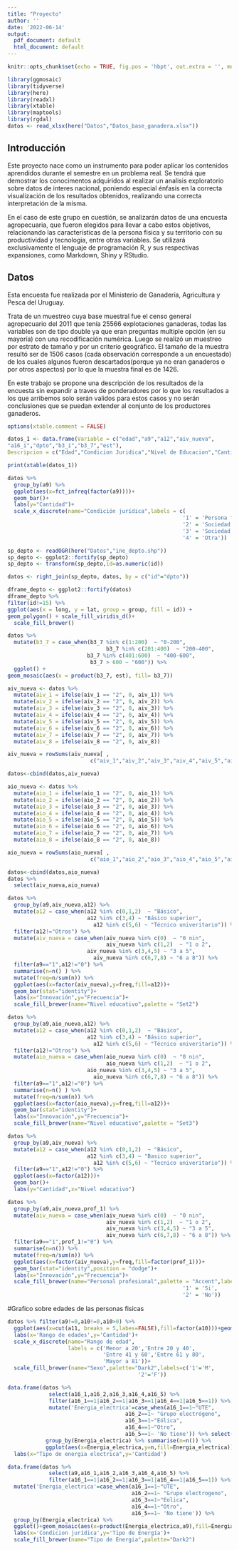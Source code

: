 ```yaml
---
title: "Proyecto"
author: ''
date: '2022-06-14'
output:
  pdf_document: default
  html_document: default
---
```


```r
knitr::opts_chunk$set(echo = TRUE, fig.pos = 'hbpt', out.extra = '', message = FALSE, warning = FALSE)
```

```r
library(ggmosaic)
library(tidyverse)
library(here)
library(readxl)
library(xtable)
library(maptools)
library(rgdal)
datos <- read_xlsx(here("Datos","Datos_base_ganadera.xlsx"))
```


## Introducción

Este proyecto nace como un instrumento para poder aplicar los contenidos aprendidos durante el semestre en un problema real. Se tendrá que demostrar los conocimentos adquiridos al realizar un analisis exploratorio sobre datos de interes nacional, poniendo especial énfasis en la correcta visualización de los resultados obtenidos, realizando una correcta interpretación de la misma. 

En el caso de este grupo en cuestión, se analizarán datos de una encuesta agropecuaria, que fueron elegidos para llevar a cabo estos objetivos, relacionando las caracteristicas de la persona fisica y su territorio con su productividad y tecnologia, entre otras variables. Se utilizará exclusivamente el lenguaje de programación R, y sus respectivas expansiones, como Markdown, Shiny y RStudio.



## Datos

Esta encuesta fue realizada por el Ministerio de Ganadería, Agricultura y Pesca del Uruguay.

Trata de un muestreo cuya base muestral fue el censo general agropecuario del 2011 que tenía 25566 explotaciones ganaderas, todas las variables son de tipo double ya que eran preguntas multiple opción (en su mayoría) con una recodificación numérica. Luego se realizó un muestreo por estrato de tamaño y por un criterio geográfico. El tamaño de la muestra resultó ser de 1506 casos (cada observación corresponde a un encuestado) de los cuales algunos fueron descartados(porque ya no eran ganaderos o por otros aspectos) por lo que la muestra final es de 1426.

En este trabajo se propone una descripción de los resultados de la encuesta sin expandir a traves de ponderadores por lo que los resultados a los que arribemos solo serán validos para estos casos y no serán conclusiones que se puedan extender al conjunto de los productores ganaderos.

```r
options(xtable.comment = FALSE)

datos_1 <- data.frame(Variable = c("edad","a9","a12","aiv_nueva",
"a16_i","dpto","b3_i","b3_7","est"),
Descripcion = c("Edad","Condicion Juridica","Nivel de Educacion","Cantidad de estudios de I+D realizados de 1 a 8","Tipo de energia utilizada","Departamento donde se ubica la propiedad","Tenencia de Tierras","Total del territorio en ha","Unidades ganaderas en el territorio (1-8)"))

print(xtable(datos_1))
```

```r
datos %>% 
  group_by(a9) %>% 
  ggplot(aes(x=fct_infreq(factor(a9))))+
  geom_bar()+
  labs(y="Cantidad")+
  scale_x_discrete(name="Condición jurídica",labels = c(
                                                       '1' = 'Persona física',
                                                       '2' = 'Sociedad sin contrato',
                                                       '3' = 'Sociedad con contrato legal',
                                                       '4' = 'Otra'))
```

```r
sp_depto <- readOGR(here("Datos","ine_depto.shp"))
sp_depto <- ggplot2::fortify(sp_depto)
sp_depto <- transform(sp_depto,id=as.numeric(id))

datos <- right_join(sp_depto, datos, by = c("id"="dpto"))

dframe_depto <- ggplot2::fortify(datos)
dframe_depto %>%
filter(id!=15) %>%
ggplot(aes(x = long, y = lat, group = group, fill = id)) +
geom_polygon() + scale_fill_viridis_d()+
  scale_fill_brewer()

```
```r
datos %>% 
  mutate(b3_7 = case_when(b3_7 %in% c(1:200)  ~ "0-200",
                               b3_7 %in% c(201:400)  ~ "200-400",
                         b3_7 %in% c(401:600)  ~ "400-600",
                          b3_7 > 600 ~ "600")) %>%
  ggplot() +
geom_mosaic(aes(x = product(b3_7, est), fill= b3_7))
```




```r
aiv_nueva <- datos %>% 
  mutate(aiv_1 = ifelse(aiv_1 == "2", 0, aiv_1)) %>% 
  mutate(aiv_2 = ifelse(aiv_2 == "2", 0, aiv_2)) %>% 
  mutate(aiv_3 = ifelse(aiv_3 == "2", 0, aiv_3)) %>% 
  mutate(aiv_4 = ifelse(aiv_4 == "2", 0, aiv_4)) %>% 
  mutate(aiv_5 = ifelse(aiv_5 == "2", 0, aiv_5)) %>% 
  mutate(aiv_6 = ifelse(aiv_6 == "2", 0, aiv_6)) %>% 
  mutate(aiv_7 = ifelse(aiv_7 == "2", 0, aiv_7)) %>% 
  mutate(aiv_8 = ifelse(aiv_8 == "2", 0, aiv_8))

aiv_nueva = rowSums(aiv_nueva[ ,
                          c("aiv_1","aiv_2","aiv_3","aiv_4","aiv_5","aiv_6","aiv_7","aiv_8")])

datos<-cbind(datos,aiv_nueva)

aio_nueva <- datos %>% 
  mutate(aio_1 = ifelse(aio_1 == "2", 0, aio_1)) %>% 
  mutate(aio_2 = ifelse(aio_2 == "2", 0, aio_2)) %>% 
  mutate(aio_3 = ifelse(aio_3 == "2", 0, aio_3)) %>% 
  mutate(aio_4 = ifelse(aio_4 == "2", 0, aio_4)) %>% 
  mutate(aio_5 = ifelse(aio_5 == "2", 0, aio_5)) %>% 
  mutate(aio_6 = ifelse(aio_6 == "2", 0, aio_6)) %>% 
  mutate(aio_7 = ifelse(aio_7 == "2", 0, aio_7)) %>% 
  mutate(aio_8 = ifelse(aio_8 == "2", 0, aio_8))

aio_nueva = rowSums(aio_nueva[ ,
                          c("aio_1","aio_2","aio_3","aio_4","aio_5","aio_6","aio_7","aio_8")])

datos<-cbind(datos,aio_nueva)
datos %>% 
  select(aiv_nueva,aio_nueva)
```

```r
datos %>% 
  group_by(a9,aiv_nueva,a12) %>% 
  mutate(a12 = case_when(a12 %in% c(0,1,2)  ~ "Básico",
                         a12 %in% c(3,4) ~ "Básico superior",
                           a12 %in% c(5,6) ~ "Técnico univeritario")) %>% 
  filter(a12!="Otros") %>% 
  mutate(aiv_nueva = case_when(aiv_nueva %in% c(0)  ~ "0 nin",
                               aiv_nueva %in% c(1,2)  ~ "1 o 2",
                         aiv_nueva %in% c(3,4,5) ~ "3 a 5",
                           aiv_nueva %in% c(6,7,8) ~ "6 a 8")) %>% 
  filter(a9=="1",a12!="0") %>% 
  summarise(n=n() ) %>%
  mutate(freq=n/sum(n)) %>%
  ggplot(aes(x=factor(aiv_nueva),y=freq,fill=a12))+
  geom_bar(stat="identity")+
  labs(x="Innovación",y="Frecuencia")+
  scale_fill_brewer(name="Nivel educativo",palette = "Set2")

```

```r
datos %>% 
  group_by(a9,aio_nueva,a12) %>% 
  mutate(a12 = case_when(a12 %in% c(0,1,2)  ~ "Básico",
                         a12 %in% c(3,4) ~ "Básico superior",
                           a12 %in% c(5,6) ~ "Técnico univeritario")) %>% 
  filter(a12!="Otros") %>% 
  mutate(aio_nueva = case_when(aio_nueva %in% c(0)  ~ "0 nin",
                               aio_nueva %in% c(1,2)  ~ "1 o 2",
                         aio_nueva %in% c(3,4,5) ~ "3 a 5",
                           aio_nueva %in% c(6,7,8) ~ "6 a 8")) %>% 
  filter(a9=="1",a12!="0") %>% 
  summarise(n=n() ) %>%
  mutate(freq=n/sum(n)) %>%
  ggplot(aes(x=factor(aio_nueva),y=freq,fill=a12))+
  geom_bar(stat="identity")+
  labs(x="Innovación",y="Frecuencia")+
  scale_fill_brewer(name="Nivel educativo",palette = "Set3")
```



```r
datos %>% 
  group_by(a9,aiv_nueva) %>% 
  mutate(a12 = case_when(a12 %in% c(0,1,2)  ~ "Básico",
                         a12 %in% c(3,4) ~ "Basico superior",
                           a12 %in% c(5,6) ~ "Tecnico univeritario")) %>%
  filter(a9=="1",a12!="0") %>% 
  ggplot(aes(x=factor(a12)))+
  geom_bar()+
  labs(y="Cantidad",x="Nivel educativo")
```

```r
datos %>% 
  group_by(a9,aiv_nueva,prof_1) %>%
  mutate(aiv_nueva = case_when(aiv_nueva %in% c(0)  ~ "0 nin",
                               aiv_nueva %in% c(1,2)  ~ "1 o 2",
                               aiv_nueva %in% c(3,4,5) ~ "3 a 5",
                               aiv_nueva %in% c(6,7,8) ~ "6 a 8")) %>% 
  filter(a9=="1",prof_1!="0") %>% 
  summarise(n=n()) %>%
  mutate(freq=n/sum(n)) %>%
  ggplot(aes(x=factor(aiv_nueva),y=freq,fill=factor(prof_1)))+
  geom_bar(stat="identity",position = "dodge")+
  labs(x="Innovación",y="Frecuencia")+
  scale_fill_brewer(name="Personal profesional",palette = "Accent",labels = c(
                                                       '1' = 'Si',
                                                       '2' = 'No'))
```



#Grafico sobre edades de las personas fisicas
```r
datos %>% filter(a9!=0,a10!=0,a10>0) %>% 
  ggplot(aes(x=cut(a11, breaks = 5,labes=FALSE),fill=factor(a10)))+geom_bar()+                  
  labs(x='Rango de edades',y='Cantidad')+
  scale_x_discrete(name="Rango de edad",
                   labels = c('Menor a 20','Entre 20 y 40',
                              'Entre 41 y 60','Entre 61 y 80',
                              'Mayor a 81'))+
  scale_fill_brewer(name="Sexo",palette="Dark2",labels=c('1'='M',
                                         '2'='F'))
```

```r
data.frame(datos %>%
             select(a16_1,a16_2,a16_3,a16_4,a16_5) %>%
             filter(a16_1==1|a16_2==1|a16_3==1|a16_4==1|a16_5==1)) %>% 
             mutate('Energia_electrica'=case_when(a16_1==1~"UTE", 
                                     a16_2==1~ "Grupo electrógeno",
                                     a16_3==1~"Eólica",
                                     a16_4==1~"Otro",
                                     a16_5==1~ 'No tiene')) %>% select(Energia_electrica) %>%
            group_by(Energia_electrica) %>% summarise(n=n()) %>% 
            ggplot(aes(x=Energia_electrica,y=n,fill=Energia_electrica))+geom_col()+
  labs(x="Tipo de energia electrica",y='Cantidad')
```
```r
data.frame(datos %>%
             select(a9,a16_1,a16_2,a16_3,a16_4,a16_5) %>%
             filter(a16_1==1|a16_2==1|a16_3==1|a16_4==1|a16_5==1)) %>% 
  mutate('Energia_electrica'=case_when(a16_1==1~"UTE", 
                                       a16_2==1~ "Grupo electrogeno",
                                       a16_3==1~"Eolica",
                                       a16_4==1~"Otro",
                                       a16_5==1~ 'No tiene')) %>%
  group_by(Energia_electrica) %>%
  ggplot()+geom_mosaic(aes(x=product(Energia_electrica,a9),fill=Energia_electrica))+
  labs(x='Condicion jurídica',y='Tipo de Energía')+
  scale_fill_brewer(name="Tipo de Energia",palette="Dark2")

```





